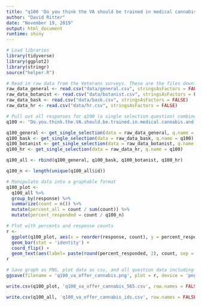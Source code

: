 ```yaml
---
title: "q100 'Do you think the VA should be trained in medical cannabis and allowed to recommend it for veterans?' (Veterans)"
author: "David Ritter"
date: "November 19, 2019"
output: html_document
runtime: shiny
---
```


```r
# Load libraries
library(tidyverse)
library(ggplot2)
library(stringr)
source("helper.R")
```

```r
# Read in raw data from the Veterans surveys. These are the files downloaded from survey monkey saved as a .csv
raw_data_general <- read.csv("data/general.csv", stringsAsFactors = FALSE)
raw_data_botanist <- read.csv("data/botanist.csv", stringsAsFactors = FALSE)
raw_data_bask <- read.csv("data/bask.csv", stringsAsFactors = FALSE)
raw_data_hr <- read.csv("data/hr.csv", stringsAsFactors = FALSE)
```

```r
# Pull out all responses for q100 (a single selection question) combine, then determine 'question n'
q100 <- "Do.you.think.the.VA.should.be.trained.in.medical.cannabis.and.allowed.to.recommend.it.for.veterans."

q100_general <- get_single_selection(data = raw_data_general, q.name = q100)
q100_bask <- get_single_selection(data = raw_data_bask, q.name = q100)
q100_botanist <- get_single_selection(data = raw_data_botanist, q.name = q100)
q100_hr <- get_single_selection(data = raw_data_hr, q.name = q100)

q100_all <- rbind(q100_general, q100_bask, q100_botanist, q100_hr)

q100_n <- length(unique(q100_all$id))
```


```r
# Manipulate data into a graphable format
q100_plot <- 
  q100_all %>%
  group_by(response) %>%
  summarize(count = n()) %>%
  mutate(percent_all = count / sum(count)) %>%
  mutate(percent_responded = count / q100_n)
```

```r
# Plot with percents and response counts
r <- 
  ggplot(q100_plot, aes(x = reorder(response, count), y = percent_responded)) +
  geom_bar(stat = 'identity') +
  coord_flip() +
  geom_text(aes(label= paste(round(percent_responded, 2), count, sep = "***")))
r
```

```r
# Save graph as PNG, plot data as csv, and all question data including response IDs as csv (save question n and N at end of plot file as "_x.x")
ggsave(filename = 'q100_va_offer_cannabis.png', plot = r, device = 'png')

write.csv(q100_plot, 'q100_va_offer_cannabis_565.csv', row.names = FALSE)

write.csv(q100_all, 'q100_va_offer_cannabis_ids.csv', row.names = FALSE)
```
